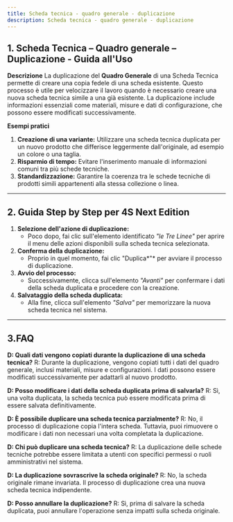 ```yaml
---
title: Scheda tecnica - quadro generale - duplicazione
description: Scheda tecnica - quadro generale - duplicazione
---
```


## 1. **Scheda Tecnica – Quadro generale – Duplicazione - Guida all'Uso**

**Descrizione**
La duplicazione del **Quadro Generale** di una Scheda Tecnica permette di creare una copia fedele di una scheda esistente. Questo processo è utile per velocizzare il lavoro quando è necessario creare una nuova scheda tecnica simile a una già esistente. La duplicazione include informazioni essenziali come materiali, misure e dati di configurazione, che possono essere modificati successivamente.

**Esempi pratici**

1. **Creazione di una variante:** Utilizzare una scheda tecnica duplicata per un nuovo prodotto che differisce leggermente dall'originale, ad esempio un colore o una taglia.
2. **Risparmio di tempo:** Evitare l'inserimento manuale di informazioni comuni tra più schede tecniche.
3. **Standardizzazione:** Garantire la coerenza tra le schede tecniche di prodotti simili appartenenti alla stessa collezione o linea.

***



## 2. **Guida Step by Step per 4S Next Edition**

1. **Selezione dell'azione di duplicazione:**
   * Poco dopo, fai clic sull'elemento identificato *"le Tre Linee"* per aprire il menu delle azioni disponibili sulla scheda tecnica selezionata.
2. **Conferma della duplicazione:**
   * Proprio in quel momento, fai clic "Duplica*"* per avviare il processo di duplicazione.
3. **Avvio del processo:**
   * Successivamente, clicca sull'elemento *"Avanti"* per confermare i dati della scheda duplicata e procedere con la creazione.
4. **Salvataggio della scheda duplicata:**
   * Alla fine, clicca sull'elemento *"Salva"* per memorizzare la nuova scheda tecnica nel sistema.

***

## 3.**FAQ**

**D: Quali dati vengono copiati durante la duplicazione di una scheda tecnica?**
R: Durante la duplicazione, vengono copiati tutti i dati del quadro generale, inclusi materiali, misure e configurazioni. I dati possono essere modificati successivamente per adattarli al nuovo prodotto.

**D: Posso modificare i dati della scheda duplicata prima di salvarla?**
R: Sì, una volta duplicata, la scheda tecnica può essere modificata prima di essere salvata definitivamente.

**D: È possibile duplicare una scheda tecnica parzialmente?**
R: No, il processo di duplicazione copia l'intera scheda. Tuttavia, puoi rimuovere o modificare i dati non necessari una volta completata la duplicazione.

**D: Chi può duplicare una scheda tecnica?**
R: La duplicazione delle schede tecniche potrebbe essere limitata a utenti con specifici permessi o ruoli amministrativi nel sistema.

**D: La duplicazione sovrascrive la scheda originale?**
R: No, la scheda originale rimane invariata. Il processo di duplicazione crea una nuova scheda tecnica indipendente.

**D: Posso annullare la duplicazione?**
R: Sì, prima di salvare la scheda duplicata, puoi annullare l'operazione senza impatti sulla scheda originale.